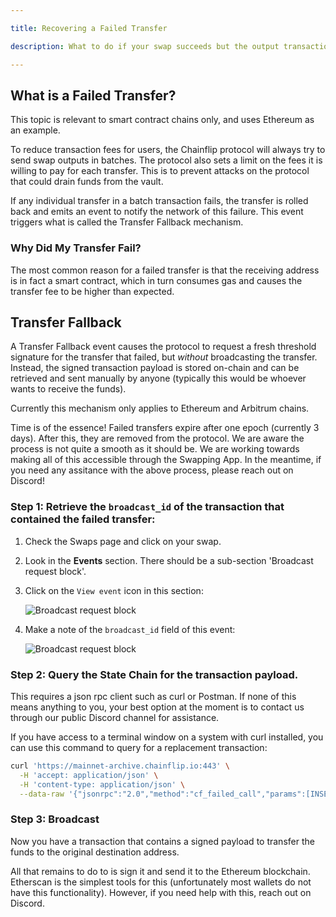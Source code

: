 ```yaml
---

title: Recovering a Failed Transfer

description: What to do if your swap succeeds but the output transaction fails.

---
```




## What is a Failed Transfer?

<Callout type="info">
    This topic is relevant to smart contract chains only, and uses Ethereum as an example.
</Callout>

To reduce transaction fees for users, the Chainflip protocol will always try to send swap outputs in batches. The protocol also sets a limit on the fees it is willing to pay for each transfer. This is to prevent attacks on the protocol that could drain funds from the vault.

If any individual transfer in a batch transaction fails, the transfer is rolled back and emits an event to notify the network of this failure. This event triggers what is called the Transfer Fallback mechanism.

### Why Did My Transfer Fail?

The most common reason for a failed transfer is that the receiving address is in fact a smart contract, which in turn consumes gas and causes the transfer fee to be higher than expected.

## Transfer Fallback

A Transfer Fallback event causes the protocol to request a fresh threshold signature for the transfer that failed, but *without* broadcasting the transfer. Instead, the signed transaction payload is stored on-chain and can be retrieved and sent manually by anyone (typically this would be whoever wants to receive the funds).

Currently this mechanism only applies to Ethereum and Arbitrum chains.

<Callout type="warning">
    Time is of the essence! Failed transfers expire after one epoch (currently 3 days). After this, they are removed from the protocol.
</Callout>

<Callout type="info">
    We are aware the process is not quite a smooth as it should be. We are working towards making all of this accessible through the Swapping App. In the meantime, if you need any assitance with the above process, please reach out on Discord!
</Callout>


### Step 1: Retrieve the `broadcast_id` of the transaction that contained the failed transfer:

1. Check the Swaps page and click on your swap.
2. Look in the **Events** section. There should be a sub-section 'Broadcast request block'.
3. Click on the `View event` icon in this section:

    ![Broadcast request block](/swapping/broadcast_recovery__broadcast_request_event.png)

4. Make a note of the `broadcast_id` field of this event:

    ![Broadcast request block](/swapping/broadcast_recovery__broadcast_request_event_detail.png)

### Step 2: Query the State Chain for the transaction payload.

This requires a json rpc client such as curl or Postman. If none of this means anything to you, your best option at the moment is to contact us through our public Discord channel for assistance.

If you have access to a terminal window on a system with curl installed, you can use this command to query for a replacement transaction:

```bash copy
curl 'https://mainnet-archive.chainflip.io:443' \
  -H 'accept: application/json' \
  -H 'content-type: application/json' \
  --data-raw '{"jsonrpc":"2.0","method":"cf_failed_call","params":[INSERT_BROADAST_ID_HERE],"id":1}'
```

### Step 3: Broadcast

Now you have a transaction that contains a signed payload to transfer the funds to the original destination address.

All that remains to do to is sign it and send it to the Ethereum blockchain. Etherscan is the simplest tools for this (unfortunately most wallets do not have this functionality). However, if you need help with this, reach out on Discord.

